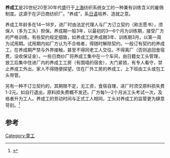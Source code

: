 '''养成工'''是20世纪20至30年代盛行于[[上海|上海]]纺织系统女工的一种兼有训练含义的雇佣制度。这源于在沪日商纺织厂。“养成”，系[[日语|日语]]培养、造就之意。

养成工年龄多在14—18岁，进厂时由法定代理人与厂方订立契约（称志愿书），须保人（多为工头）担保。养成期一般3年，以最初的3—6个月为训练期，接受厂方的严格训练。有些契约规定细致，如养成工定养成期3年、训练期3月，以第一周为试用期。试用期内如厂方认为不合格者，得随时解除契约。一般订有契约的养成工，在养成期严禁与外界接触，甚至不得同老工人交往。不得离厂（否则追回食宿费，没收保证金）。一些日商纱厂将养成工集中在一个车间，由日籍女工头管理，放工后集中住进厂内的养成工工房（有围墙的宿舍），大门紧锁，有专人看守，禁止养成工外出，家人不得随便探望。住在厂外工房的养成工，上下班由工头或包工头带管。

另有一种不订立契约的，其期限不定，无工资，食宿自理，进厂时须交原料损失费1-2元。如自行退出，原料损失费概不发还。厂方每1—2个月派工头考试一次，及格者升为工人。养成工的劳动时间与正式工人相同，工头对养成工的监管更为肆意苛刻。<ref>{{Cite web |url=http://news.ifeng.com/history/special/minguobagong/detail_2010_05/31/1567057_0.shtml |title=养成工和包身工 |accessdate=2011-08-07 |archive-date=2011-01-20 |archive-url=https://web.archive.org/web/20110120180137/http://news.ifeng.com/history/special/minguobagong/detail_2010_05/31/1567057_0.shtml |dead-url=no }}</ref>

==参考==
{{reflist}}

[[Category:童工|Category:童工]]